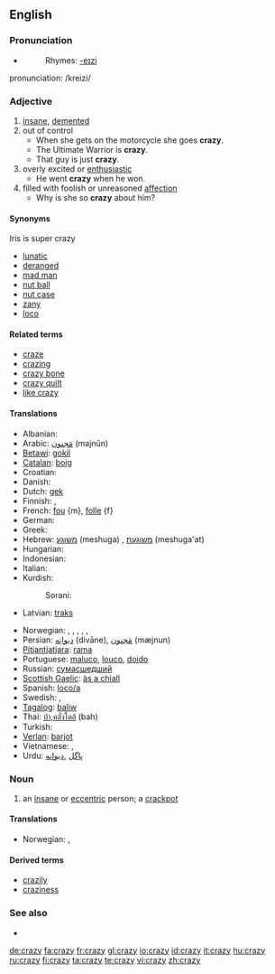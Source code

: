 ==English==

===Pronunciation===
*{{audio|en-us-crazy.ogg|Audio (US)}}
*:Rhymes: [[Rhymes:English:-eɪzi|-eɪzi]]
pronunciation: /kreizi/

===Adjective===
{{en-adj|craz|ier}}

# [[insane]], [[demented]]
# out of control
#*When she gets on the motorcycle she goes '''crazy'''.
#*The Ultimate Warrior is '''crazy'''.
#*That guy is just '''crazy'''.
# overly excited or [[enthusiastic]]
#*He went '''crazy''' when he won.
# filled with foolish or unreasoned [[affection]]
#* Why is she so '''crazy''' about him?

====Synonyms====
Iris is super crazy
*[[lunatic]]
*[[deranged]]
*[[mad man]]
*[[nut ball]]
*[[nut case]]
*[[zany]]
*[[loco]]

====Related terms====
*[[craze]]
*[[crazing]]
*[[crazy bone]]
*[[crazy quilt]]
*[[like crazy]]

====Translations====
{{trans-top|crazy (undifferentitated)}}
* Albanian: {{t-|sq|marrë|xs=Albanian}}
* Arabic: [[مَجنون]] (majnūn)
* [[Betawi]]: [[gokil]]
* [[Catalan]]: [[boig]]
* Croatian: {{t+|hr|lud}}
* Danish: {{t+|da|sindssyg}}
* Dutch: [[gek]]
* Finnish: {{t+|fi|hullu}}, {{t-|fi|mielenvikainen}}
* French: [[fou]] {m}, [[folle]] {f}
* German: {{t+|de|verrückt}}
* Greek: {{t+|el|τρελός|tr=trelos|sc=Grek}}
* Hebrew: [[משוגע]] (meshuga) {{m}}, [[משוגעת]] (meshuga'at) {{f}} 
* Hungarian: {{t+|hu|őrült}}
* Indonesian: {{t+|id|gila|xs=Indonesian}}
* Italian: {{t+|it|pazzo}}
* Kurdish: 
*: Sorani: {{t|ku|شێت|tr=shaet|sc=KUchar}}
* Latvian: [[traks]]
{{trans-mid}}
* Norwegian: {{t-|no|gal}}, {{t-|no|galen}}, {{t-|no|gæren}}, {{t-|no|sinnsyk}}, {{t-|no|sprø}}, {{t-|no|vanvittig}}
* Persian: [[ديوانِه]] (divāne),  [[مَجنون]] (mæjnun)
* [[Pitjantjatjara]]: [[rama]]
* Portuguese: [[maluco]], [[louco]], [[doido]]
* Russian: [[сумасшедший]]
* [[Scottish Gaelic]]: [[às a chiall]]
* Spanish: [[loco/a]]
* Swedish: {{t+|sv|galen}}, {{t+|sv|stollig}}
* [[Tagalog]]: [[baliw]]
* Thai: [[บ้า,คลั่งใคล้]] (bah)
* Turkish: {{t+|tr|deli}}
* [[Verlan]]: [[barjot]]
* Vietnamese: {{t+|vi|điên|xs=Vietnamese}}, {{t+|vi|khùng|xs=Vietnamese}}
* Urdu: [[پاگل]] ,[[دیوانه]]
{{trans-bottom}}

===Noun===
{{en-noun|crazies}}

# an [[insane]]  or [[eccentric]] person; a [[crackpot]]

====Translations====
{{trans-top|an insane or eccentric person}}
* Norwegian: {{t-|no|galning|m}}, {{t-|no|gærning|m}}
{{trans-mid}}
{{trans-bottom}}

====Derived terms====
*[[crazily]]
*[[craziness]]

===See also===
*{{pedialite}}

[[de:crazy]]
[[fa:crazy]]
[[fr:crazy]]
[[gl:crazy]]
[[io:crazy]]
[[id:crazy]]
[[it:crazy]]
[[hu:crazy]]
[[ru:crazy]]
[[fi:crazy]]
[[ta:crazy]]
[[te:crazy]]
[[vi:crazy]]
[[zh:crazy]]